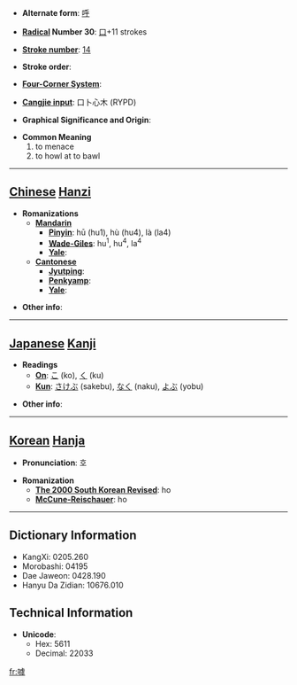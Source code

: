 * '''Alternate form''': [[呼]]

* '''[[Wiktionary:Chinese radical index| Radical]] Number 30''': [[Wiktionary:Chinese radical index 口|口]]+11 strokes

* '''[[Wiktionary:Chinese total strokes index|Stroke number]]''': [[Wiktionary:Chinese total strokes index 14|14]]

* '''Stroke order''': 

* '''[[Wiktionary:Chinese four corner index|Four-Corner System]]''': 

* '''[[Wiktionary:Chinese Cangjie index|Cangjie input]]''': 口卜心木 (RYPD)

* '''Graphical Significance and Origin''': 

* '''Common Meaning'''
*#to menace
*# to howl at to bawl


----

== [[Chinese]] [[Hanzi]] ==

* '''Romanizations'''
** '''[[Mandarin]]'''
*** '''[[Pinyin]]''': hū (hu1), hù (hu4), là (la4)
*** '''[[Wade-Giles]]''': hu<sup>1</sup>, hu<sup>4</sup>, la<sup>4</sup>
*** '''[[Yale]]''': 
** '''[[Cantonese]]'''
*** '''[[Jyutping]]''':
*** '''[[Penkyamp]]''': 
*** '''[[Yale]]''': 

* '''Other info''': 

----

== [[Japanese]] [[Kanji]] ==

* '''Readings'''
** '''[[On]]''': [[こ]] (ko), [[く]] (ku)
** '''[[Kun]]''': [[さけぶ]] (sakebu), [[なく]] (naku), [[よぶ]] (yobu)

* '''Other info''':  

----

== [[Korean]] [[Hanja]] ==

* '''Pronunciation''': 호

* '''Romanization'''
** '''[[The 2000 South Korean Revised Romanization|The 2000 South Korean Revised]]''': ho
** '''[[McCune-Reischauer]]''': ho

----

== Dictionary Information ==

* KangXi: 0205.260
* Morobashi: 04195
* Dae Jaweon: 0428.190
* Hanyu Da Zidian: 10676.010

== Technical Information ==

* '''Unicode''':
** Hex: 5611
** Decimal: 22033

[[fr:嘑]]